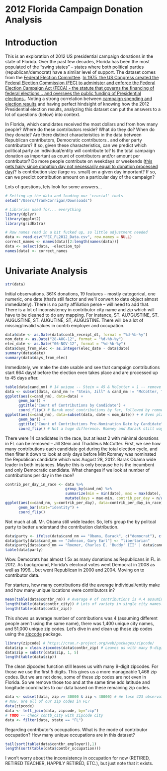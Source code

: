 2012 Florida Campaign Donation Analysis
========================================================

# Introduction

This is an exploration of 2012 US presidential campaign donations in the state of Florida. Over the past few decades, Florida has been the most populated of the "swing states" -- states where both political parties (republican/democrat) have a similar level of support. The dataset comes from the [Federal Election Committee](http://www.fec.gov/disclosurep/PDownload.do). [In 1975, the US Congress created the Federal Election Commission (FEC) to administer and enforce the Federal Election Campaign Act (FECA) - the statute that governs the financing of federal elections... and oversees the public funding of Presidential elections.](http://www.fec.gov/about.shtml). Noting a strong correlation between [campaign spending and election results](http://www.thewire.com/politics/2013/11/does-more-campaign-money-actually-buy-more-votes-investigation/71473/) and having perfect hindsight of knowing how the 2012 Presidential election results, analyzing this dataset can put the answers to a lot of questions (below) into context.

In Florida, which candidates received the most dollars and from how many people? Where do these contributors reside? What do they do? When do they donate? Are there distinct characteristics in the data between Republican contributors, Democratic contributors.. and other party contributors? If so, given these characteristics, can we predict which political party an individual/entity will contribute to? Is the total campaign donation as important as count of contributors and/or amount per contributor? Do more people contribute on weekdays or weekends ([this gets hairy since donation day not necessarily equal to donation processed day](http://www.mattblackwell.org/files/papers/gamechangers.pdf))? Is contribution size (large vs. small) on a given day important? If so, can we predict contribution amount on a particular day of the campaign?

Lots of questions, lets look for some answers...

```r
# Setting up the data and loading our 'crucial' tools
setwd("/Users/frankCorrigan/Downloads")

# Libraries used for... everything
library(dplyr)
library(ggplot2)
library(gridExtra)

# Row names read in a bit fucked up, so little adjustment needed
data <- read.csv("FEC_FL2012_Data.csv", row.names = NULL)
correct_names <- names(data)[2:length(names(data))]
data <- select(data, -election_tp)
names(data) <- correct_names
```

# Univariate Analysis

```r
str(data)
```

Initial observations. 361K donations, 19 features -- mostly categorical, one numeric, one date (that's still factor and we'll convert to date object almost immediately). There is no party affiliation perse -- will need to add that. There is a lot of inconsistency in contributor city name and zip which will have to be cleaned to do any mapping. For instance, ST. AU7GUSTINE, ST. AUGUSTINE, ST. AUGUTINE, ST, AUGUSTINE. There will be a lot of missing/invalid values in contrb employer and occupation.

```r
data$date <- as.Date(data$contb_receipt_dt, format = "%d-%b-%y")
nom_date <- as.Date("28-AUG-12", format = "%d-%b-%y")
elec_date <- as.Date("06-NOV-12", format = "%d-%b-%y")
data$days_from_elec <- as.integer(elec_date - data$date)
summary(data$date)
summary(data$days_from_elec)
```

Immediately, we make the date usable and see that campaign contributions start 664 days! before the election even takes place and are processed up to 45 days after.

```r
table(data$cand_nm) # 14 unique -- Stein = 45 & McCotter = 1 -- remove these
data <- subset(data, cand_nm != "Stein, Jill" & cand_nm != "McCotter, Thaddeus G") # Removes 46 observations
ggplot(aes(x=cand_nm), data=data) +
      geom_bar() +
      ggtitle("Count of Contributions by Candidate") +
      coord_flip() # Barak most contributions by far, followed by romney, followed by Ron Paul
ggplot(aes(x=cand_nm), data=subset(data, date < nom_date)) + # Even playing field using only days before Romney nominated Repub candidate
      geom_bar() +
      ggtitle("Count of Contributions Pre-Nomination Date by Candidate") +
      coord_flip() # Not a huge difference. Romney and Barack still way out front
```

There were 14 candidates in the race, but at least 2 with minimal donations in FL can be removed -- Jill Stein and Thaddeus McCotter. First, we see how many contributions each candidate got during the total election cycle, and then filter it down to look at only days before Mitt Romney was nominated the Republican candidate which was August 28, 2012. Barak Obama wide leader in both instances. Maybe this is only because he is the incumbent and only Democratic candidate. What changes if we look at number of contributions per day in the race?

```r
contrib_per_day_in_race <- data %>%
                           group_by(cand_nm) %>%
                           summarize(min = min(date), max = max(date), n=n()) %>%
                           mutate(days = max-min, contrib_per_day = n/as.numeric(days)) # Herman Cain in race for 670 days (most).. Michele Bachmann in race for 219 days (least)
ggplot(aes(x=cand_nm, y=contrib_per_day), data=contrib_per_day_in_race) +
      geom_bar(stat="identity") +
      coord_flip()
```

Not much at all. Mr. Obama still wide leader. So, let's group the by politcal party to better understand the contribution distribution.

```r
data$party <- ifelse(data$cand_nm == "Obama, Barack", c("democrat"), c("republican")) 
data$party[data$cand_nm == "Johnson, Gary Earl"] <- "libertarian"
data$party[data$cand_nm == "Roemer, Charles E. 'Buddy' III" | data$cand_nm == "Stein, Jill"] <- "other"
table(data$party)
```

Wow. Democrats has almost 1.5x as many donations as Republicans in FL in 2012. As background, Florida's electoral votes went Democrat in 2008 as well as 1996... but went Republican in 2000 and 2004. Moving on to contributor data.

For starters, how many contributions did the average individual/entity make and how many unique locations were contributors in?

```r
mean(table(data$contbr_nm)) # Average # of contributions is 4.4 assuming each name is unique. Wish there was a contributor id... quick search says multiple contributions from single contributor
length(table(data$contbr_city)) # Lots of variety in single city names... not sure it's worth fixing
length(table(data$contbr_zip))
```

This shows us average number of contributions was 4 (assuming different people aren't using the same name), there was 1,400 unique city names, and 51,000 unique zip codes. Let's dive in and clean up those zip codes using the [zipcode](https://cran.r-project.org/web/packages/zipcode/zipcode.pdf) package.

```r
library(zipcode) # https://cran.r-project.org/web/packages/zipcode/
data$zip = clean.zipcodes(data$contbr_zip) # Leaves us with many 9-digit zips. Shorten to 5-digit zips.
data$zip = substr(data$zip, 1, 5)
length(table(data$zip))
```

The clean zipcodes function still leaves us with many 9-digit zipcodes. For those we use the first 5 digits. This gives us a more manageable 1,468 zip codes. But we are not done, some of these zip codes are not even in Florida. So we remove those too and at the same time add latitude and longitude coordinates to our data based on these remaining zip codes.

```r
data <- subset(data, zip >= 30000 & zip < 40000) # We lose 423 observations
# Now, are all of our zip codes in FL?
data(zipcode)
data <- left_join(data, zipcode, by="zip")
# TODO -- check contb_city with zipcode city
data <- filter(data, state == "FL")
```

Regarding contributor's occupations. What is the mode of contributor occupation? How many unique occupations are in this dataset?

```r
tail(sort(table(data$contbr_employer)),1) 
length(sort(table(data$contbr_occupation)))
```

I won't worry about the inconsistency in occupation for now (RETIRED, RETIRED TEACHER, HAPPILY RETIRED, ETC.), but just note that it exists. 

